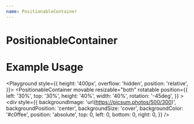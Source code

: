 ```yaml
---
name: PositionableContainer
---
```



# PositionableContainer

# Example Usage

<Playground style={{
    height: '400px',
    overflow: 'hidden',
    position: 'relative',
}}>
    <PositionableContainer
        movable
        resizable="both"
        rotatable
        position={{
            left: '30%',
            top: '30%',
            height: '40%',
            width: '40%',
            rotation: '-45deg',
        }}
    >
        <div
            style={{
                backgroundImage: 'url(https://picsum.photos/500/300)',
                backgroundPosition: 'center',
                backgroundSize: 'cover',
                backgroundColor: '#c0ffee',
                position: 'absolute',
                top: 0,
                left: 0,
                bottom: 0,
                right: 0,
            }}
        />
    </PositionableContainer>
</Playground>

<PropsTable of={PositionableContainer} />
